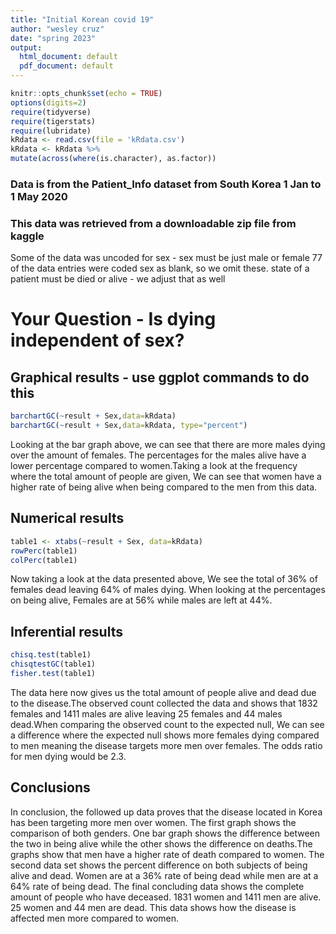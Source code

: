 ```yaml
---
title: "Initial Korean covid 19"
author: "wesley cruz"
date: "spring 2023"
output:
  html_document: default
  pdf_document: default
---
```


```r
knitr::opts_chunk$set(echo = TRUE)
options(digits=2)
require(tidyverse)
require(tigerstats)
require(lubridate)
kRdata <- read.csv(file = 'kRdata.csv')
kRdata <- kRdata %>%
mutate(across(where(is.character), as.factor))

```
### Data is from the Patient_Info dataset from South Korea 1 Jan to 1 May 2020
### This data was retrieved from a downloadable zip file from kaggle

Some of the data was uncoded for sex - sex must be just male or female
77 of the data entries were coded sex  as blank, so we omit these.
state of a patient must be died or alive - we adjust that as well   
  
# Your Question - Is dying independent of sex?






## Graphical results - use ggplot commands to do this  

```r
barchartGC(~result + Sex,data=kRdata)
barchartGC(~result + Sex,data=kRdata, type="percent")

```
  
Looking at the bar graph above, we can see that there are more males dying over the amount of females. The percentages for the males alive have a lower percentage compared to women.Taking a look at the frequency where the total amount of people are given, We can see that women have a higher rate of being alive when being compared to the men from this data.


  
## Numerical results


```r
table1 <- xtabs(~result + Sex, data=kRdata)
rowPerc(table1)
colPerc(table1)
```

Now taking a look at the data presented above, We see the total of 36% of females dead leaving 64% of males dying. When looking at the percentages on being alive, Females are at 56% while males are left at 44%.

## Inferential results 

```r
chisq.test(table1)
chisqtestGC(table1)
fisher.test(table1)
```

The data here now gives us the total amount of people alive and dead due to the disease.The observed count collected the data and shows that 1832 females and 1411 males are alive leaving 25 females and 44 males dead.When comparing the observed count to the expected null, We can see a difference where the expected null shows more females dying compared to men meaning the disease targets more men over females. The odds ratio for men dying would be 2.3.

## Conclusions
In conclusion, the followed up data proves that the disease located in Korea has been targeting more men over women. The first graph shows the comparison of both genders. One bar graph shows the difference between the two in being alive while the other shows the difference on deaths.The graphs show that men have a higher rate of death compared to women. The second data set shows the percent difference on both subjects of being alive and dead. Women are at a 36% rate of being dead while men are at a 64% rate of being dead. The final concluding data shows the complete amount of people who have deceased. 1831 women and 1411 men are alive. 25 women and 44 men are dead. This data shows how the disease is affected men more compared to women.
